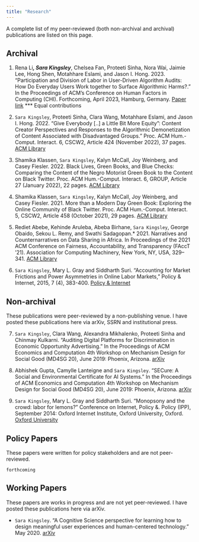 ```yaml
---
title: "Research"
---
```


A complete list of my peer-reviewed (both non-archival and archival) publications are listed on this page.

## Archival

(@) Rena Li***, Sara Kingsley***, Chelsea Fan, Proteeti Sinha, Nora Wai, Jaimie Lee, Hong Shen, Motahhare Eslami, and Jason I. Hong. 2023. "Participation and Division of Labor in User-Driven Algorithm Audits: How Do Everyday Users Work together to Surface Algorithmic Harms?." In the Proceedings of ACM's Conference on Human Factors in Computing (CHI). Forthcoming, April 2023, Hamburg, Germany. [Paper link](https://github.com/sarakingsley/sarakingsley.github.io/blob/f0a82b13d236dd4bf1bc9ca0e916b15caa32cbec/chi23-881-1.pdf) *** Equal contributions 

(@) `Sara Kingsley`, Proteeti Sinha, Clara Wang, Motahhare Eslami, and Jason I. Hong. 2022. "Give Everybody [..] a Little Bit More Equity": Content Creator Perspectives and Responses to the Algorithmic Demonetization of Content Associated with Disadvantaged Groups." Proc. ACM Hum.-Comput. Interact. 6, CSCW2, Article 424 (November 2022), 37 pages. [ACM Library](https://doi.org/10.1145/3555149) 

(@) Shamika Klassen, `Sara Kingsley`, Kalyn McCall, Joy Weinberg, and Casey Fiesler. 2022. Black Lives, Green Books, and Blue Checks: Comparing the Content of the Negro Motorist Green Book to the Content on Black Twitter. Proc. ACM Hum.-Comput. Interact. 6, GROUP, Article 27 (January 2022), 22 pages. [ACM Library](https://doi.org/10.1145/3492846 ) 

(@) Shamika Klassen, `Sara Kingsley`, Kalyn McCall, Joy Weinberg, and Casey Fiesler. 2021. More than a Modern Day Green Book: Exploring the Online Community of Black Twitter. Proc. ACM Hum.-Comput. Interact. 5, CSCW2, Article 458 (October 2021), 29 pages. [ACM Library](https://doi.org/10.1145/3479602)

(@) Rediet Abebe, Kehinde Aruleba, Abeba Birhane, `Sara Kingsley`, George Obaido, Sekou L. Remy, and Swathi Sadagopan.* 2021. Narratives and Counternarratives on Data Sharing in Africa. In Proceedings of the 2021 ACM Conference on Fairness, Accountability, and Transparency (FAccT '21). Association for Computing Machinery, New York, NY, USA, 329–341. [ACM Library](https://doi.org/10.1145/3442188.3445897) 

(@) `Sara Kingsley`, Mary L. Gray and Siddharth Suri. "Accounting for Market Frictions and Power Asymmetries in Online Labor Markets," Policy & Internet, 2015, 7 (4), 383-400. [Policy & Internet](https://ghostwork.info/wp-content/uploads/2019/02/marketfrictions.pdf)

## Non-archival
These publications were peer-reviewed by a non-publishing venue. I have posted these publications here via arXiv, SSRN and institutional press. 

(@) `Sara Kingsley`, Clara Wang, Alexandra Mikhalenko, Proteeti Sinha and Chinmay Kulkarni. "Auditing Digital Platforms for Discrimination in Economic Opportunity Advertising." In the Proceedings of ACM Economics and Computation 4th Workshop on Mechanism Design for Social Good (MD4SG 20), June 2019: Phoenix, Arizona. [arXiv](https://arxiv.org/abs/2008.09656)

(@) Abhishek Gupta, Camylle Lanteigne and `Sara Kingsley`. "SECure: A Social and Environmental Certificate for AI Systems." In the Proceedings of ACM Economics and Computation 4th Workshop on Mechanism Design for Social Good (MD4SG 20), June 2019: Phoenix, Arizona. [arXiv](https://arxiv.org/abs/2006.06217) 	

(@) `Sara Kingsley`, Mary L. Gray and Siddharth Suri. "Monopsony and the crowd: labor for lemons?" Conference on Internet, Policy &. Policy (IPP), September 2014: Oxford Internet Institute, Oxford University, Oxford. [Oxford University](http://blogs.oii.ox.ac.uk/ipp-conference/sites/ipp/files/documents/Monopsony_and_theCrowd_SCK_MLG_SS.pdf)



## Policy Papers
These papers were written for policy stakeholders and are not peer-reviewed.  

`forthcoming`


## Working Papers
These papers are works in progress and are not yet peer-reviewed. I have posted these publications here via arXiv. 

* `Sara Kingsley`. "A Cognitive Science perspective for learning how to design
meaningful user experiences and human-centered technology." May 2020. [arXiv](https://arxiv.org/pdf/2106.07553.pdf)
